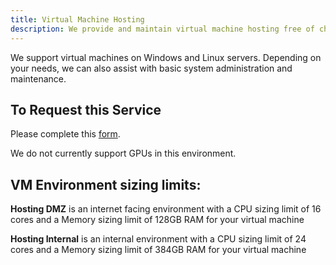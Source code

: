 ```yaml
---
title: Virtual Machine Hosting
description: We provide and maintain virtual machine hosting free of charge for departments or researchers who need access to a server. 
---
```


<ContentSection title="Overview">

We support virtual machines on Windows and Linux servers. Depending on your needs, we can also assist with basic system administration and maintenance.

## To Request this Service

Please complete this [form](https://brown.atlassian.net/servicedesk/customer/portal/12/create/200).

We do not currently support GPUs in this environment.

## VM Environment sizing limits:

**Hosting DMZ** is an internet facing environment with a CPU sizing limit of 16 cores and a Memory sizing limit of 128GB RAM for your virtual machine

**Hosting Internal** is an internal environment with a CPU sizing limit of 24 cores and a Memory sizing limit of 384GB RAM for your virtual machine
</ContentSection>